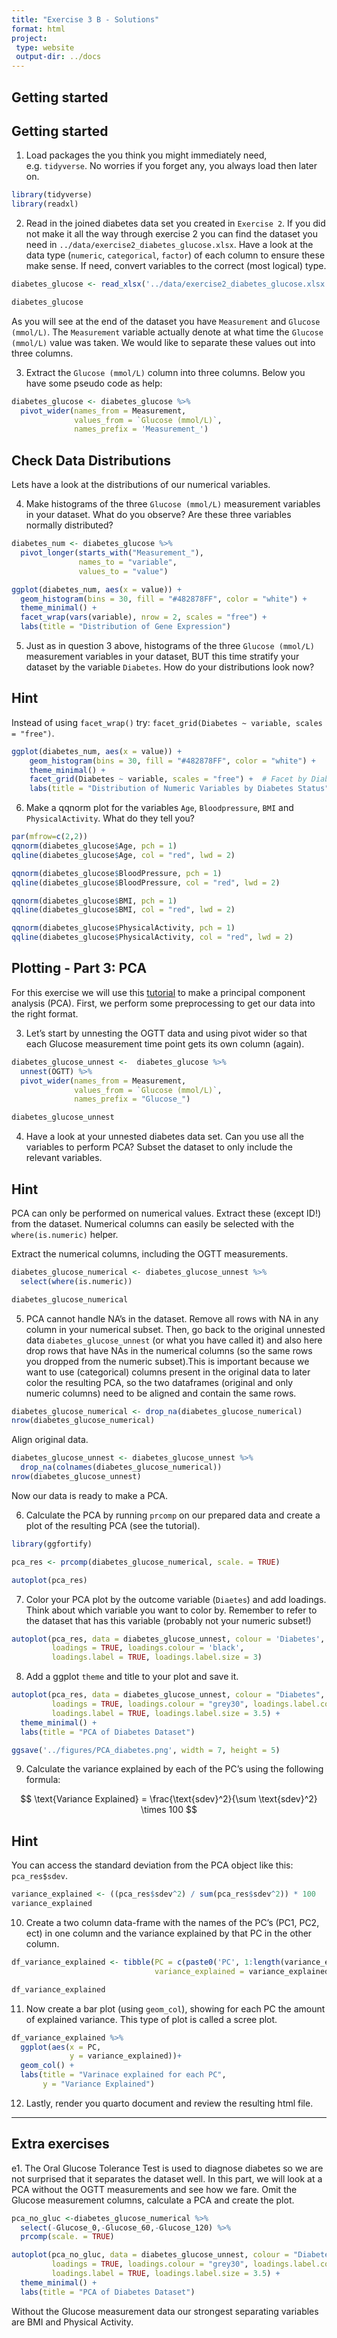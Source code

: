 ```yaml
---
title: "Exercise 3 B - Solutions"
format: html
project:
 type: website
 output-dir: ../docs
---
```


## Getting started 

## Getting started 

1. Load packages the you think you might immediately need, e.g. `tidyverse`. No worries if you forget any, you always load then later on.  

```r
library(tidyverse)
library(readxl)
```


2. Read in the joined diabetes data set you created in `Exercise 2`. If you did not make it all the way through exercise 2 you can find the dataset you need in `../data/exercise2_diabetes_glucose.xlsx`. Have a look at the data type (`numeric`, `categorical`, `factor`) of each column to ensure these make sense. If need, convert variables to the correct (most logical) type.

```r
diabetes_glucose <- read_xlsx('../data/exercise2_diabetes_glucose.xlsx')

diabetes_glucose
```

As you will see at the end of the dataset you have `Measurement` and `Glucose (mmol/L)`. The `Measurement` variable actually denote at what time the `Glucose (mmol/L)` value was taken. We would like to separate these values out into three columns. 

3. Extract the `Glucose (mmol/L)` column into three columns. Below you have some pseudo code as help:

```r
diabetes_glucose <- diabetes_glucose %>% 
  pivot_wider(names_from = Measurement,
              values_from = `Glucose (mmol/L)`,
              names_prefix = 'Measurement_')
```


## Check Data Distributions

Lets have a look at the distributions of our numerical variables.

4. Make histograms of the three `Glucose (mmol/L)` measurement variables in your dataset. What do you observe? Are these three variables normally distributed?
```r

diabetes_num <- diabetes_glucose %>%
  pivot_longer(starts_with("Measurement_"),
               names_to = "variable", 
               values_to = "value")

ggplot(diabetes_num, aes(x = value)) +
  geom_histogram(bins = 30, fill = "#482878FF", color = "white") +
  theme_minimal() +
  facet_wrap(vars(variable), nrow = 2, scales = "free") +
  labs(title = "Distribution of Gene Expression")

```


5. Just as in question 3 above, histograms of the three `Glucose (mmol/L)` measurement variables in your dataset, BUT this time stratify your dataset by the variable `Diabetes`. How do your distributions look now?


::: {.callout-tip collapse="true"}
## Hint
Instead of using `facet_wrap()` try: `facet_grid(Diabetes ~ variable, scales = "free")`.
:::


```r

ggplot(diabetes_num, aes(x = value)) +
    geom_histogram(bins = 30, fill = "#482878FF", color = "white") +
    theme_minimal() +
    facet_grid(Diabetes ~ variable, scales = "free") +  # Facet by Diabetes (rows) and variable (cols)
    labs(title = "Distribution of Numeric Variables by Diabetes Status")


```

6. Make a qqnorm plot for the variables `Age`, `Bloodpressure`, `BMI` and `PhysicalActivity`. What do they tell you?

```r
par(mfrow=c(2,2))
qqnorm(diabetes_glucose$Age, pch = 1)
qqline(diabetes_glucose$Age, col = "red", lwd = 2)

qqnorm(diabetes_glucose$BloodPressure, pch = 1)
qqline(diabetes_glucose$BloodPressure, col = "red", lwd = 2)

qqnorm(diabetes_glucose$BMI, pch = 1)
qqline(diabetes_glucose$BMI, col = "red", lwd = 2)

qqnorm(diabetes_glucose$PhysicalActivity, pch = 1)
qqline(diabetes_glucose$PhysicalActivity, col = "red", lwd = 2)
```




## Plotting - Part 3: PCA 

For this exercise we will use this [tutorial](https://cran.r-project.org/web/packages/ggfortify/vignettes/plot_pca.html) to make a principal component analysis (PCA). First, we perform some preprocessing to get our data into the right format. 

3. Let's start by unnesting the OGTT data and using pivot wider so that each Glucose measurement time point gets its own column (again). 

```r
diabetes_glucose_unnest <-  diabetes_glucose %>% 
  unnest(OGTT) %>% 
  pivot_wider(names_from = Measurement, 
              values_from = `Glucose (mmol/L)`, 
              names_prefix = "Glucose_")

diabetes_glucose_unnest
```

4. Have a look at your unnested diabetes data set. Can you use all the variables to perform PCA? Subset the dataset to only include the relevant variables.

::: {.callout-tip collapse="true"}
## Hint
PCA can only be performed on numerical values. Extract these (except ID!) from the dataset. 
Numerical columns can easily be selected with the `where(is.numeric)` helper.
:::


Extract the numerical columns, including the OGTT measurements. 

```r
diabetes_glucose_numerical <- diabetes_glucose_unnest %>%
  select(where(is.numeric))

diabetes_glucose_numerical
```


5. PCA cannot handle NA's in the dataset. Remove all rows with NA in any column in your numerical subset. 
Then, go back to the original unnested data `diabetes_glucose_unnest` (or what you have called it) and also here drop rows that have NAs in the numerical columns (so the same rows you dropped from the numeric subset).This is important because we want to use (categorical) columns present in the original data to later color the resulting PCA, so the two dataframes (original and only numeric columns) need to be aligned and contain the same rows.


```r
diabetes_glucose_numerical <- drop_na(diabetes_glucose_numerical)
nrow(diabetes_glucose_numerical)
```

Align original data.

```r
diabetes_glucose_unnest <- diabetes_glucose_unnest %>%
  drop_na(colnames(diabetes_glucose_numerical))
nrow(diabetes_glucose_unnest)
```

Now our data is ready to make a PCA.

6. Calculate the PCA by running `prcomp` on our prepared data and create a plot of the resulting PCA (see the tutorial). 

```r
library(ggfortify)

pca_res <- prcomp(diabetes_glucose_numerical, scale. = TRUE)

autoplot(pca_res)
```

7. Color your PCA plot by the outcome variable (`Diaetes`) and add loadings. Think about which variable you want to color by. Remember to refer to the dataset that has this variable (probably not your numeric subset!)

```r
autoplot(pca_res, data = diabetes_glucose_unnest, colour = 'Diabetes',
         loadings = TRUE, loadings.colour = 'black',
         loadings.label = TRUE, loadings.label.size = 3)
```

8. Add a ggplot `theme` and title to your plot and save it. 


```r
autoplot(pca_res, data = diabetes_glucose_unnest, colour = "Diabetes",
         loadings = TRUE, loadings.colour = "grey30", loadings.label.colour = "black",
         loadings.label = TRUE, loadings.label.size = 3.5) + 
  theme_minimal() + 
  labs(title = "PCA of Diabetes Dataset")

ggsave('../figures/PCA_diabetes.png', width = 7, height = 5)
```

9. Calculate the variance explained by each of the PC's using the following formula:

$$
\text{Variance Explained} = \frac{\text{sdev}^2}{\sum \text{sdev}^2} \times 100
$$

::: {.callout-tip collapse="true"}
## Hint

You can access the standard deviation from the PCA object like this: `pca_res$sdev`. 

:::

```r
variance_explained <- ((pca_res$sdev^2) / sum(pca_res$sdev^2)) * 100
variance_explained
```

10. Create a two column data-frame with the names of the PC's (PC1, PC2, ect) in one column and the variance explained by that PC in the other column. 

```r
df_variance_explained <- tibble(PC = c(paste0('PC', 1:length(variance_explained))),
                                variance_explained = variance_explained)

df_variance_explained
```

11. Now create a bar plot (using `geom_col`), showing for each PC the amount of explained variance. This type of plot is called a scree plot.  


```r
df_variance_explained %>% 
  ggplot(aes(x = PC, 
             y = variance_explained))+ 
  geom_col() + 
  labs(title = "Varinace explained for each PC", 
       y = "Variance Explained")
```

12. Lastly, render you quarto document and review the resulting html file.

---------------------------

## Extra exercises

e1. The Oral Glucose Tolerance Test is used to diagnose diabetes so we are not surprised that it separates the dataset well. In this part, we will look at a PCA without the OGTT measurements and see how we fare. Omit the Glucose measurement columns, calculate a PCA and create the plot.

```r
pca_no_gluc <-diabetes_glucose_numerical %>%
  select(-Glucose_0,-Glucose_60,-Glucose_120) %>%
  prcomp(scale. = TRUE)

```


```r
autoplot(pca_no_gluc, data = diabetes_glucose_unnest, colour = "Diabetes",
         loadings = TRUE, loadings.colour = "grey30", loadings.label.colour = "black",
         loadings.label = TRUE, loadings.label.size = 3.5) + 
  theme_minimal() + 
  labs(title = "PCA of Diabetes Dataset")
```

Without the Glucose measurement data our strongest separating variables are BMI and Physical Activity.


